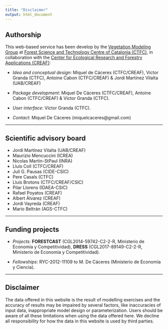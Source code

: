 ```yaml
---
title: "Disclaimer"
output: html_document
---
```


## Authorship

This web-based service has been develop by the [Vegetation Modeling Group](http://vegmod.ctfc.cat/)
at [Forest Science and Technology Centre of Catalonia (CTFC)](http://www.ctfc.cat),
in collaboration with the
[Center for Ecological Research and Forestry Applications (CREAF)](http://www.creaf.cat/):

  + *Idea and conceptual design*: Miquel de Cáceres (CTFC/CREAF), Víctor Granda (CTFC), Antoine Cabon (CTFC/CREAF) & Jordi Martínez Vilalta (UAB/CREAF)
  
  + *Package development*: Miquel De Cáceres (CTFC/CREAF), Antoine Cabon (CTFC/CREAF) & Víctor Granda (CTFC).
  
  + *User interface*: Víctor Granda (CTFC).
  
  + *Contact*: Miquel De Cáceres (miquelcaceres@gmail.com)

---

## Scientific advisory board

+ Jordi Martínez Vilalta (UAB/CREAF)
+ Maurizio Mencuccini (ICREA)
+ Nicolas Martin-StPaul (INRA)
+ Lluís Coll (CTFC/CREAF)
+ Juli G. Pausas (CIDE-CSIC)
+ Pere Casals (CTFC)
+ Lluís Brotons (CTFC/CREAF/CSIC)
+ Pilar Llorens (IDAEA-CSIC)
+ Rafael Poyatos (CREAF)
+ Albert Álvarez (CREAF)
+ Jordi Vayreda (CREAF)
+ Mario Beltrán (AGS-CTFC)

---

## Funding projects

  + *Projects*: **FORESTCAST** (CGL2014-59742-C2-2-R,
    Ministerio de Economía y Competitividad), **DRESS** (CGL2017-89149-C2-2-R, Ministerio de Economía y Competitividad).

  + *Fellowships*: RYC-2012-11109 to M. De Cáceres (Ministerio de Economía y
    Ciencia).

---

## Disclaimer

The data offered in this website is the result of modelling exercises and the
accuracy of results may be impaired by several factors, like inaccuracies of
input data, inappropriate model design or parameterization. Users should be aware
of all these limitations when using the data offered here. We decline all
responsibility for how the data in this website is used by third parties.
